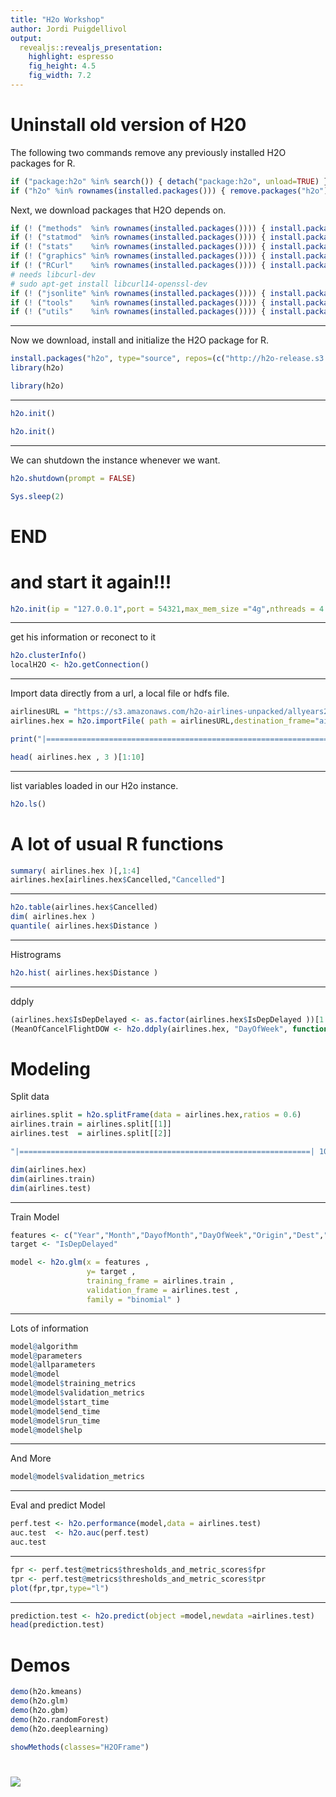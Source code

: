 ```yaml
---
title: "H2o Workshop"
author: Jordi Puigdellivol
output: 
  revealjs::revealjs_presentation:
    highlight: espresso
    fig_height: 4.5
    fig_width: 7.2
---
```


# Uninstall old version of H20

<section>
The following two commands remove any previously installed H2O packages for R.

```r
if ("package:h2o" %in% search()) { detach("package:h2o", unload=TRUE) }
if ("h2o" %in% rownames(installed.packages())) { remove.packages("h2o") }
```

Next, we download packages that H2O depends on.

```r
if (! ("methods"  %in% rownames(installed.packages()))) { install.packages("methods") }
if (! ("statmod"  %in% rownames(installed.packages()))) { install.packages("statmod") }
if (! ("stats"    %in% rownames(installed.packages()))) { install.packages("stats")   }
if (! ("graphics" %in% rownames(installed.packages()))) { install.packages("graphics")}
if (! ("RCurl"    %in% rownames(installed.packages()))) { install.packages("RCurl")   }
# needs libcurl-dev
# sudo apt-get install libcurl14-openssl-dev
if (! ("jsonlite" %in% rownames(installed.packages()))) { install.packages("jsonlite")}
if (! ("tools"    %in% rownames(installed.packages()))) { install.packages("tools")   }
if (! ("utils"    %in% rownames(installed.packages()))) { install.packages("utils")   }
```

----

Now we download, install and initialize the H2O package for R.

```r
install.packages("h2o", type="source", repos=(c("http://h2o-release.s3.amazonaws.com/h2o/rel-tibshirani/3/R")))
library(h2o)
```

```r
library(h2o)
```

----

```r
h2o.init()
```

```r
h2o.init()
```

----

We can shutdown the instance whenever we want.

```r
h2o.shutdown(prompt = FALSE)
```

```r
Sys.sleep(2)
```


</section>

# END

# and start it again!!!

<section>

```r
h2o.init(ip = "127.0.0.1",port = 54321,max_mem_size ="4g",nthreads = 4 )
```

----

get his information or reconect to it

```r
h2o.clusterInfo()
localH2O <- h2o.getConnection()
```

----

Import data directly from a url, a local file or hdfs file.
```r
airlinesURL = "https://s3.amazonaws.com/h2o-airlines-unpacked/allyears2k.csv"
airlines.hex = h2o.importFile( path = airlinesURL,destination_frame="airlines.hex" )
```
```r
print("|=================================================================| 100%")
```
```r
head( airlines.hex , 3 )[1:10]
```

----

list variables loaded in our H2o instance.
```r
h2o.ls()
```

</section>

# A lot of usual R functions

<section>

```r
summary( airlines.hex )[,1:4]
airlines.hex[airlines.hex$Cancelled,"Cancelled"]
```

----

```r
h2o.table(airlines.hex$Cancelled)
dim( airlines.hex )
quantile( airlines.hex$Distance )
```

----


Histrograms
```r
h2o.hist( airlines.hex$Distance )
```

----

ddply
```r
(airlines.hex$IsDepDelayed <- as.factor(airlines.hex$IsDepDelayed ))[1:10]
(MeanOfCancelFlightDOW <- h2o.ddply(airlines.hex, "DayOfWeek", function(x){ mean( x[,12] ) }))
```

</section>

# Modeling 

<section>

Split data
```r
airlines.split = h2o.splitFrame(data = airlines.hex,ratios = 0.6)
airlines.train = airlines.split[[1]]
airlines.test  = airlines.split[[2]]
```
```r
"|=================================================================| 100%"
```
```r
dim(airlines.hex)
dim(airlines.train)
dim(airlines.test)
```

----

Train Model
```r
features <- c("Year","Month","DayofMonth","DayOfWeek","Origin","Dest","Distance","DepTime")
target <- "IsDepDelayed"

model <- h2o.glm(x = features ,
                 y= target ,
                 training_frame = airlines.train ,
                 validation_frame = airlines.test ,
                 family = "binomial" )
```

----

Lots of information

```r
model@algorithm
model@parameters
model@allparameters
model@model
model@model$training_metrics
model@model$validation_metrics
model@model$start_time
model@model$end_time
model@model$run_time
model@model$help
```

----

And More
```r
model@model$validation_metrics
```


----

Eval and predict Model
```r
perf.test <- h2o.performance(model,data = airlines.test)
auc.test  <- h2o.auc(perf.test)
auc.test
```

----

```r
fpr <- perf.test@metrics$thresholds_and_metric_scores$fpr
tpr <- perf.test@metrics$thresholds_and_metric_scores$tpr
plot(fpr,tpr,type="l")
```

----

```r
prediction.test <- h2o.predict(object =model,newdata =airlines.test)
head(prediction.test)
```

</section>

<!--
# H2o ensambler
<section>
----
```r
devtools::install_github("h2oai/h2o-2/R/ensemble/h2oEnsemble-package")
```

```r
library(h2oEnsemble)
```

```r
learner <- c("h2o.deeplearning.wrapper", "h2o.glm.wrapper")
metalearner <- c("h2o.gbm.wrapper")

fit <- h2o.ensemble(x = features ,y= target, training_frame = airlines.train, family = "binomial", 
                    learner = learner, metalearner = metalearner,
                    cvControl = list(V=4))
```

```r
print("|=================================================================| 100%
Cross-validating and training base learner 1: h2o.deeplearning.wrapper
|=================================================================| 100%
Cross-validating and training base learner 2: h2o.glm.wrapper
|=================================================================| 100%
Metalearning
|=================================================================| 100%")
```

----

```r
fit
pred <- predict(fit, airlines.test)
labels <- ifelse(as.data.frame(airlines.test[,c(target)])[,1]=="YES",1,0)
```

```r
cvAUC::AUC(predictions=as.data.frame(pred$pred[,3]), labels=labels)
sapply(1:length(learner), function(l) cvAUC::AUC(predictions = as.data.frame(pred$basepred)[,l], labels = labels))
```

</section>
-->

# Demos

```r
demo(h2o.kmeans)
demo(h2o.glm)
demo(h2o.gbm)
demo(h2o.randomForest)
demo(h2o.deeplearning)

showMethods(classes="H2OFrame")
```

# 

<img src ="/home/aia4/01-projects/04 - My Tutorials/02 - h2o_workshop/h2o_or_no_h2o.jpg" />



